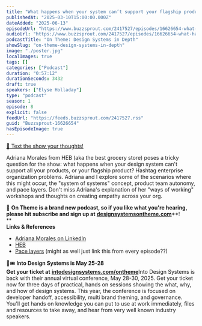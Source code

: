 ```yaml
---
title: "What happens when your system can’t support your flagship product?, with Adriana Morales — #08"
publishedAt: "2025-03-10T15:00:00.000Z"
dateAdded: "2025-06-13"
episodeUrl: "https://www.buzzsprout.com/2417527/episodes/16626654-what-happens-when-your-system-can-t-support-your-flagship-product-with-adriana-morales-08.mp3"
audioUrl: "https://www.buzzsprout.com/2417527/episodes/16626654-what-happens-when-your-system-can-t-support-your-flagship-product-with-adriana-morales-08.mp3"
podcastTitle: "On Theme: Design Systems in Depth"
showSlug: "on-theme-design-systems-in-depth"
image: "./poster.jpg"
localImages: true
tags: []
categories: ["Podcast"]
duration: "0:57:12"
durationSeconds: 3432
draft: true
speakers: ["Elyse Holladay"]
type: "podcast"
season: 1
episode: 8
explicit: false
feedUrl: "https://feeds.buzzsprout.com/2417527.rss"
guid: "Buzzsprout-16626654"
hasEpisodeImage: true
---
```

[📲 Text the show your thoughts!](https://www.buzzsprout.com/twilio/text_messages/2417527/open_sms)

Adriana Morales from HEB (aka the best grocery store) poses a tricky question for the show: what happens when your design system can't support all your products, or your flagship product? Hashtag enterprise organization problems. Adriana and I explore some of the scenarios where this might occur, the "system of systems" concept, product team autonomy, and pace layers. Don't miss Adriana's explanation of her "ways of working" workshops and thoughts on creating empathy across your org.

💖 **On Theme is a brand new podcast, so if you like what you're hearing, please hit subscribe and sign up at** [**designsystemsontheme.com**](http://designsystemsontheme.com/)**!  
**  
**Links & References**

-   [Adriana Morales on LinkedIn](https://www.linkedin.com/in/adrianaamorales/)
-   [HEB](https://careers.heb.com/about-h-e-b/)
-   [Pace layers](https://bigmedium.com/ideas/design-system-pace-layers-slow-fast.html) (might as well just link this from every episode??)

🎨🎟️ **Into Design Systems is May 25-28  
Get your ticket at** [**intodesignsystems.com/ontheme**](http://intodesignsystems.com/ontheme)Into Design Systems is back with their annual virtual conference, May 28-30, 2025. Get your ticket now for three days of practical, hands on sessions showing the what, why, and how of design systems. This year, the conference is focused on developer handoff, accessibility, multi brand theming, and governance. You'll get hands on knowledge you can put to use at work immediately, files and resources to take away, and hear from very well known industry speakers.
